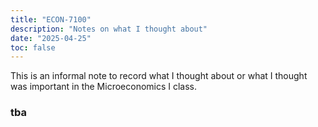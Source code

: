 ```yaml
---
title: "ECON-7100"
description: "Notes on what I thought about"
date: "2025-04-25"
toc: false
---
```


This is an informal note to record what I thought about or what I thought was important in the Microeconomics I class.

### tba